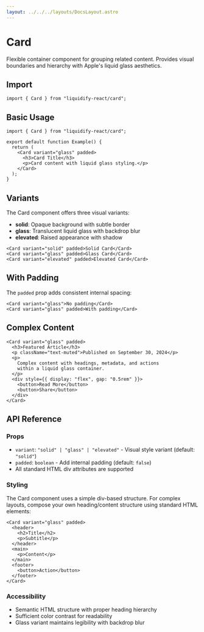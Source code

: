```yaml
---
layout: ../../../layouts/DocsLayout.astro
---
```



# Card

Flexible container component for grouping related content. Provides visual boundaries and hierarchy with Apple's liquid glass aesthetics.

## Import

```tsx
import { Card } from "liquidify-react/card";
```

## Basic Usage

<CardBasicDemo client:load />

```tsx
import { Card } from "liquidify-react/card";

export default function Example() {
  return (
    <Card variant="glass" padded>
      <h3>Card Title</h3>
      <p>Card content with liquid glass styling.</p>
    </Card>
  );
}
```

## Variants

The Card component offers three visual variants:

- **solid**: Opaque background with subtle border
- **glass**: Translucent liquid glass with backdrop blur
- **elevated**: Raised appearance with shadow

<CardVariantsDemo client:load />

```tsx
<Card variant="solid" padded>Solid Card</Card>
<Card variant="glass" padded>Glass Card</Card>
<Card variant="elevated" padded>Elevated Card</Card>
```

## With Padding

The `padded` prop adds consistent internal spacing:



```tsx
<Card variant="glass">No padding</Card>
<Card variant="glass" padded>With padding</Card>
```

## Complex Content



```tsx
<Card variant="glass" padded>
  <h3>Featured Article</h3>
  <p className="text-muted">Published on September 30, 2024</p>
  <p>
    Complex content with headings, metadata, and actions
    within a liquid glass container.
  </p>
  <div style={{ display: "flex", gap: "0.5rem" }}>
    <button>Read More</button>
    <button>Share</button>
  </div>
</Card>
```

## API Reference

### Props

- `variant`: `"solid" | "glass" | "elevated"` - Visual style variant (default: `"solid"`)
- `padded`: `boolean` - Add internal padding (default: `false`)
- All standard HTML div attributes are supported

### Styling

The Card component uses a simple div-based structure. For complex layouts, compose your own heading/content structure using standard HTML elements:

```tsx
<Card variant="glass" padded>
  <header>
    <h2>Title</h2>
    <p>Subtitle</p>
  </header>
  <main>
    <p>Content</p>
  </main>
  <footer>
    <button>Action</button>
  </footer>
</Card>
```

### Accessibility

- Semantic HTML structure with proper heading hierarchy
- Sufficient color contrast for readability
- Glass variant maintains legibility with backdrop blur

